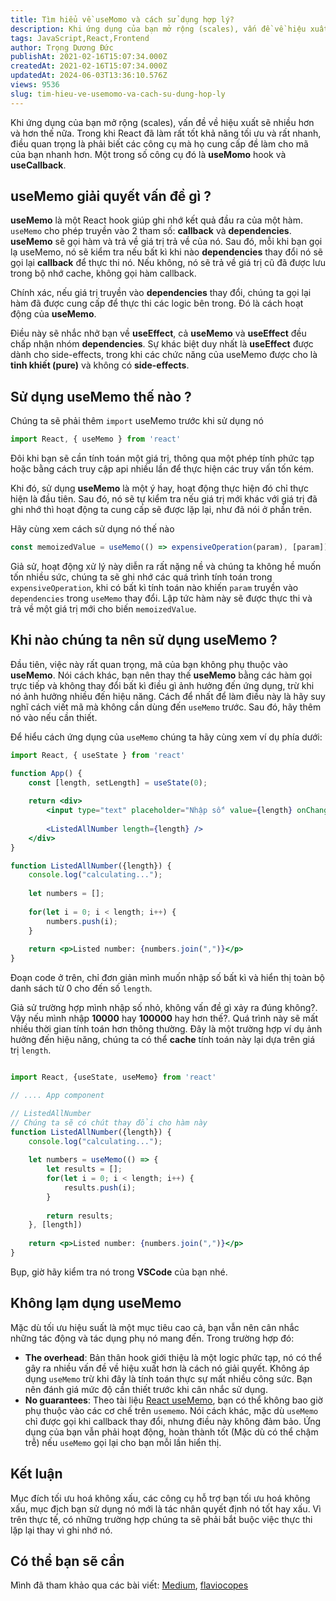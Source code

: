 ```yaml
---
title: Tìm hiểu về useMomo và cách sử dụng hợp lý?
description: Khi ứng dụng của bạn mở rộng (scales), vấn đề về hiệu xuất sẽ nhiều hơn và hơn thế nữa. Trong khi React đã làm rất tốt khả năng tối ưu và rất nhanh
tags: JavaScript,React,Frontend
author: Trọng Dương Đức
publishAt: 2021-02-16T15:07:34.000Z
createdAt: 2021-02-16T15:07:34.000Z
updatedAt: 2024-06-03T13:36:10.576Z
views: 9536
slug: tim-hieu-ve-usemomo-va-cach-su-dung-hop-ly
---
```


Khi ứng dụng của bạn mở rộng (scales), vấn đề về hiệu xuất sẽ nhiều hơn và hơn thế nữa. Trong khi React đã làm rất tốt khả năng tối ưu và rất nhanh, điều quan trọng là phải biết các công cụ mà họ cung cấp đề làm cho mã của bạn nhanh hơn. Một trong số công cụ đó là **useMomo** hook và **useCallback**.

## useMemo giải quyết vấn đề gì ?
**useMemo** là một React hook giúp ghi nhớ kết quả đầu ra của một hàm. `useMemo` cho phép truyền vào 2 tham số: **callback** và **dependencies**. **useMemo** sẽ gọi hàm và trả về giá trị trả về của nó. Sau đó, mỗi khi bạn gọi lạ useMemo, nó sẽ kiểm tra nếu bất kì khi nào **dependencies** thay đổi nó sẽ gọi lại **callback** để thực thi nó. Nếu không, nó sẽ trả về giá trị cũ đã được lưu trong bộ nhớ cache, không gọi hàm callback.

Chính xác, nếu giá trị truyền vào **dependencies** thay đổi, chúng ta gọi lại hàm đã được cung cấp để thực thi các logic bên trong. Đó là cách hoạt động của **useMemo**.

Điều này sẽ nhắc nhở bạn về **useEffect**, cả **useMemo** và **useEffect** đều chấp nhận nhóm **dependencies**. Sự khác biệt duy nhất là **useEffect** được dành cho side-effects, trong khi các chức năng của useMemo được cho là **tinh khiết (pure)** và không có **side-effects**.

## Sử dụng useMemo thế nào ?
Chúng ta sẽ phải thêm `import` useMemo trước khi sử dụng nó

```jsx
import React, { useMemo } from 'react'
```

Đôi khi bạn sẽ cần tính toán một giá trị, thông qua một phép tính phức tạp hoặc bằng cách truy cập api
 nhiều lần để thực hiện các truy vấn tốn kém.
 
Khi đó, sử dụng **useMemo** là một ý hay, hoạt động thực hiện đó chỉ thực hiện là đầu tiên. Sau đó, nó sẽ tự kiểm tra nếu giá trị mới khác với giá trị đã ghi nhớ thì hoạt động ta cung cấp sẽ được lặp lại, như đã nói ở phần trên.

Hãy cùng xem cách sử dụng nó thế nào

```jsx
const memoizedValue = useMemo(() => expensiveOperation(param), [param]);
```

Giả sử, hoạt động xử lý này diễn ra rất nặng nề và chúng ta không hề muốn tốn nhiều sức, chúng ta sẽ ghi nhớ các quá trình tính toán trong `expensiveOperation`, khi có bất kì tính toán nào khiến `param` truyền vào `dependencies` trong `useMemo` thay đổi. Lập tức hàm này sẽ được thực thi và trả về một giá trị mới cho biến `memoizedValue`.

## Khi nào chúng ta nên sử dụng useMemo ?
Đầu tiên, việc này rất quan trọng, mã của bạn không phụ thuộc vào **useMemo**. Nói cách khác, bạn nên thay thế **useMemo** bằng các hàm gọi trực tiếp và không thay đổi bất kì điều gì ảnh hưởng đến ứng dụng, trừ khi nó ảnh hưởng nhiều đến hiệu năng. Cách để nhất để làm điều này là hãy suy nghĩ cách viết mã mà không cần dùng đến `useMemo` trước. Sau đó, hãy thêm nó vào nếu cần thiết.

Để hiểu cách ứng dụng của `useMemo` chúng ta hãy cùng xem ví dụ phía dưới:

```jsx
import React, { useState } from 'react'

function App() {
	const [length, setLength] = useState(0);
	
	return <div>
		<input type="text" placeholder="Nhập số" value={length} onChange={(e) => setLength(Number(e.target.value))} />
		
		<ListedAllNumber length={length} />
	</div>
}

function ListedAllNumber({length}) {
	console.log("calculating...");
	
	let numbers = [];
	
	for(let i = 0; i < length; i++) {
		numbers.push(i);
	}
	
	return <p>Listed number: {numbers.join(",")}</p>
}
```

Đoạn code ở trên, chỉ đơn giản mình muốn nhập số bất kì và hiển thị toàn bộ danh sách từ 0 cho đến số `length`. 

Giả sử trường hợp mình nhập số nhỏ, không vấn đề gì xảy ra đúng không?. Vậy nếu mình nhập **10000** hay **100000** hay hơn thế?. Quá trình này sẽ mất nhiều thời gian tính toán hơn thông thường. Đây là một trường hợp ví dụ ảnh hưởng đến hiệu năng, chúng ta có thể **cache** tính toán này lại dựa trên giá trị `length`.

```jsx

import React, {useState, useMemo} from 'react'

// .... App component

// ListedAllNumber
// Chúng ta sẽ có chút thay đổi cho hàm này
function ListedAllNumber({length}) {
	console.log("calculating...");
	
	let numbers = useMemo(() => {
		let results = [];
		for(let i = 0; i < length; i++) {
			results.push(i);
		}
		
		return results;
	}, [length])
	
	return <p>Listed number: {numbers.join(",")}</p>
}

```

Bụp, giờ hãy kiểm tra nó trong **VSCode** của bạn nhé.

## Không lạm dụng useMemo
Mặc dù tối ưu hiệu suất là một mục tiêu cao cả, bạn vẫn nên cân nhắc những tác động và tác dụng phụ nó mang đến. Trong trường hợp đó:
- **The overhead**: Bản thân hook giới thiệu là một logic phức tạp, nó có thể gây ra nhiều vấn đề về hiệu xuất hơn là cách nó giải quyết. Không áp dụng `useMemo` trừ khi đây là tính toán thực sự mất nhiều công sức. Bạn nên đánh giá mức độ cần thiết trước khi cân nhắc sử dụng.
- **No guarantees**: Theo tài liệu [React useMemo](https://reactjs.org/docs/hooks-reference.html#usememo), bạn có thể không bao giờ phụ thuộc vào các cơ chế trên `usememo`. Nói cách khác, mặc dù `useMemo` chỉ được gọi khi callback thay đổi, nhưng điều này không đảm bảo. Ứng dụng của bạn vẫn phải hoạt động, hoàn thành tốt (Mặc dù có thể chậm trễ) nếu `useMemo` gọi lại cho bạn mỗi lần hiển thị.

## Kết luận
Mục đích tối ưu hoá không xấu, các công cụ hỗ trợ bạn tối ưu hoá không xấu, mục địch bạn sử dụng nó mới là tác nhân quyết định nó tốt hay xấu. Vì trên thực tế, có những trường hợp chúng ta sẽ phải bắt buộc việc thực thi lặp lại thay vì ghi nhớ nó.

## Có thể bạn sẽ cần

Mình đã tham khảo qua các bài viết: [Medium](https://medium.com/javascript-in-plain-english/react-usememo-and-when-you-should-use-it-e69a106bbb02), [flaviocopes](https://flaviocopes.com/react-hook-usememo/)
      